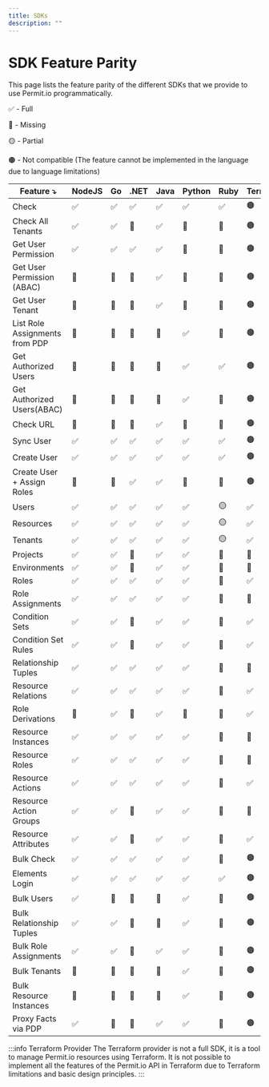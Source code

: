 ```yaml
---
title: SDKs
description: ""
---
```



# SDK Feature Parity

This page lists the feature parity of the different SDKs that we provide to use Permit.io programmatically.

✅ - Full

🔴 - Missing

🟡 - Partial

🟤 - Not compatible (The feature cannot be implemented in the language due to language limitations)

| Feature ⤵                      | NodeJS | Go  | .NET  | Java  | Python   | Ruby  | Terraform  |
|--------------------------------|---------|-----|-------|-------|----------|-------|------------|
| Check                          | ✅      | ✅  | ✅    | ✅    | ✅      | ✅    | 🟤         |
| Check All Tenants              | ✅      | ✅  | 🔴    | ✅    | 🔴      | 🔴    | 🟤         |
| Get User Permission            | ✅      | ✅  | ✅    | ✅    | 🔴      | 🔴    | 🟤         |
| Get User Permission (ABAC)     | 🔴      | 🔴  | 🔴    | ✅    | 🔴      | 🔴    | 🟤         |
| Get User Tenant                | 🔴      | 🔴  | 🔴    | ✅    | 🔴      | 🔴    | 🟤         |
| List Role Assignments from PDP | 🔴      | 🔴  | 🔴    | 🔴    | ✅      | 🔴    | 🟤         |
| Get Authorized Users           | 🔴      | 🔴  | 🔴    | 🔴    | ✅      | ✅    | 🟤         |
| Get Authorized Users(ABAC)     | 🔴      | 🔴  | 🔴    | 🔴    | ✅      | 🔴    | 🟤         |
| Check URL                      | 🔴      | 🔴  | 🔴    | ✅    | 🔴      | 🔴    | 🟤         |
| Sync User                      | ✅      | ✅  | ✅    | ✅    | ✅      | ✅    | 🟤         |
| Create User                    | ✅      | ✅  | ✅    | ✅    | ✅      | ✅    | 🟤         |
| Create User + Assign Roles     | 🔴      | 🔴  | ✅    | ✅    | 🔴      | 🔴    | 🟤         |
| Users                          | ✅      | ✅  | ✅    | ✅    | ✅      | 🟡    | ✅         |
| Resources                      | ✅      | ✅  | ✅    | ✅    | ✅      | 🟡    | ✅         |
| Tenants                        | ✅      | ✅  | ✅    | ✅    | ✅      | 🟡    | ✅         |
| Projects                       | ✅      | ✅  | 🔴    | ✅    | ✅      | 🔴    | 🔴         |
| Environments                   | ✅      | ✅  | 🔴    | ✅    | ✅      | 🔴    | 🔴         |
| Roles                          | ✅      | ✅  | ✅    | ✅    | ✅      | 🔴    | ✅         |
| Role Assignments               | ✅      | ✅  | ✅    | ✅    | ✅      | 🔴    | 🔴         |
| Condition Sets                 | ✅      | ✅  | 🔴    | ✅    | ✅      | 🔴    | ✅         |
| Condition Set Rules            | ✅      | ✅  | 🔴    | ✅    | ✅      | 🔴    | ✅         |
| Relationship Tuples            | ✅      | ✅  | ✅    | ✅    | ✅      | 🔴    | 🔴         |
| Resource Relations             | ✅      | ✅  | ✅    | ✅    | ✅      | 🔴    | ✅         |
| Role Derivations               | 🔴      | ✅  | 🔴    | ✅    | 🔴      | 🔴    | ✅         |
| Resource Instances             | ✅      | ✅  | ✅    | ✅    | ✅      | 🔴    | 🔴         |
| Resource Roles                 | ✅      | ✅  | ✅    | ✅    | ✅      | 🔴    | 🔴         |
| Resource Actions               | ✅      | ✅  | ✅    | ✅    | ✅      | 🔴    | ✅         |
| Resource Action Groups         | ✅      | ✅  | 🔴    | ✅    | ✅      | 🔴    | 🔴         |
| Resource Attributes            | ✅      | ✅  | 🔴    | ✅    | ✅      | 🔴    | ✅         |
| Bulk Check                     | ✅      | ✅  | ✅    | ✅    | ✅      | 🔴    | 🟤         |
| Elements Login                 | ✅      | ✅  | ✅    | ✅    | ✅      | ✅    | 🟤         |
| Bulk Users                     | ✅      | 🔴  | 🔴    | 🔴    | ✅      | 🔴    | 🟤         |
| Bulk Relationship Tuples       | ✅      | ✅  | 🔴    | 🔴    | ✅      | 🔴    | 🟤         |
| Bulk Role Assignments          | ✅      | ✅  | 🔴    | ✅    | ✅      | 🔴    | 🟤         |
| Bulk Tenants                   | 🔴      | 🔴  | 🔴    | 🔴    | ✅      | 🔴    | 🟤         |
| Bulk Resource Instances        | 🔴      | 🔴  | 🔴    | 🔴    | ✅      | 🔴    | 🟤         |
| Proxy Facts via PDP            | ✅      | 🔴  | 🔴    | ✅    | ✅      | 🔴    | 🟤         |

:::info Terraform Provider
The Terraform provider is not a full SDK, it is a tool to manage Permit.io resources using Terraform. It is not possible to implement all the features of the Permit.io API in Terraform due to Terraform limitations and basic design principles.
:::
